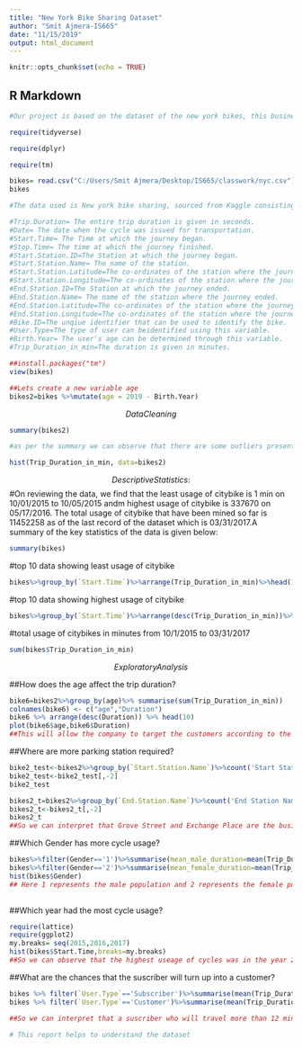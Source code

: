 ---
title: "New York Bike Sharing Dataset"
author: "Smit Ajmera-IS665"
date: "11/15/2019"
output: html_document
---

```{r setup, include=FALSE}
knitr::opts_chunk$set(echo = TRUE)
```

## R Markdown

```{r}
#Our project is based on the dataset of the new york bikes, this business has gained a lot of popularity in past few years as it decreases the traffic and is environment friendly.
```


```{r}
require(tidyverse)

require(dplyr)

require(tm)

bikes= read.csv("C:/Users/Smit Ajmera/Desktop/IS665/classwork/nyc.csv")
bikes
```

```{r}
#The data used is New york bike sharing, sourced from Kaggle consisting of 735502 rows of information containing of various attributes of  collected daily from 2015 through 2017. Our dataset comprises of 17 variables out of which we will be focusing on a few important variables, namely time duration, age and user type.The variables are explained below:

#Trip.Duration= The entire trip duration is given in seconds.
#Date= The date when the cycle was issued for transportation.
#Start.Time= The Time at which the journey began.
#Stop.Time= The time at which the journey finished.
#Start.Station.ID=The Station at which the journey began.
#Start.Station.Name= The name of the station.
#Start.Station.Latitude=The co-ordinates of the station where the journey started.
#Start.Station.Longitude=The co-ordinates of the station where the journey started.
#End.Station.ID=The Station at which the journey ended.
#End.Station.Name= The name of the station where the journey ended.
#End.Station.Latitude=The co-ordinates of the station where the journey ended.
#End.Station.Longitude=The co-ordinates of the station where the journey ended.
#Bike.ID=The unqiue identifier that can be used to identify the bike.
#User.Type=The type of user can beidentified using this variable.
#Birth.Year= The user's age can be determined through this variable.
#Trip_Duration_in_min=The duration is given in minutes.
```


```{r}
##install.packages("tm")
view(bikes)
```



```{r}
##Lets create a new variable age 
bikes2=bikes %>%mutate(age = 2019 - Birth.Year)
```




$$
Data Cleaning
$$


```{r}
summary(bikes2)
```

```{r}
#as per the summary we can observe that there are some outliers present in the data, but there are no missing values and hence we have to eliminate the outliers to make sure that it does not affect the prediction.

hist(Trip_Duration_in_min, data=bikes2)

```
$$Descriptive Statistics:$$
#On reviewing the data, we find that the least usage of citybike is 1 min on 10/01/2015 to 10/05/2015 andm highest usage of citybike is 337670 on 05/17/2016. The total usage of citybike that have been mined so far is 11452258 as of the last record of the dataset which is 03/31/2017.A summary of the key statistics of the data is given below:

```{r}
summary(bikes)
```

#top 10 data showing least usage of citybike
```{r}
bikes%>%group_by(`Start.Time`)%>%arrange(Trip_Duration_in_min)%>%head(10)
```
#top 10 data showing highest usage of citybike
```{r}
bikes%>%group_by(`Start.Time`)%>%arrange(desc(Trip_Duration_in_min))%>%head(10)
```
#total usage of citybikes in minutes from 10/1/2015 to 03/31/2017
```{r}
sum(bikes$Trip_Duration_in_min)
```

$$
Exploratory   Analysis
$$


##How does the age affect the trip duration?
```{r}
bike6=bikes2%>%group_by(age)%>% summarise(sum(Trip_Duration_in_min))
colnames(bike6) <- c("age","Duration")
bike6 %>% arrange(desc(Duration)) %>% head(10)
plot(bike6$age,bike6$Duration)
##This will allow the company to target the customers according to the age groups.
```


##Where are more parking station required?
```{r}

bike2_test<-bikes2%>%group_by(`Start.Station.Name`)%>%count('Start Station Name') %>% arrange(desc(n))%>% head(10)
bike2_test<-bike2_test[,-2]
bike2_test

bikes2_t=bikes2%>%group_by(`End.Station.Name`)%>%count('End Station Name') %>% arrange(desc(n))%>% head(10)
bikes2_t<-bikes2_t[,-2]
bikes2_t
##So we can interpret that Grove Street and Exchange Place are the busiest places for the cycles.So we need to install more bike parking station in these two places.
```


##Which Gender has more cycle usage?
```{r}
bikes%>%filter(Gender=='1')%>%summarise(mean_male_duration=mean(Trip_Duration_in_min))
bikes%>%filter(Gender=='2')%>%summarise(mean_female_duration=mean(Trip_Duration_in_min))
hist(bikes$Gender)
## Here 1 represents the male population and 2 represents the female population. So we can interpret that the bike company should target female consumers more than the male consumers.
  
```


##Which year had the most cycle usage?
```{r}
require(lattice)
require(ggplot2)
my.breaks= seq(2015,2016,2017)
hist(bikes$Start.Time,breaks=my.breaks)
##So we can observe that the highest useage of cycles was in the year 2016.
```


##What are the chances that the suscriber will turn up into a customer?
```{r}
bikes %>% filter(`User.Type`=='Subscriber')%>%summarise(mean(Trip_Duration_in_min))
bikes %>% filter(`User.Type`=='Customer')%>%summarise(mean(Trip_Duration_in_min))

##So we can interpret that a suscriber who will travel more than 12 mins in a particular period will turn up into a customer.
```
```{r}
# This report helps to understand the dataset 
```


